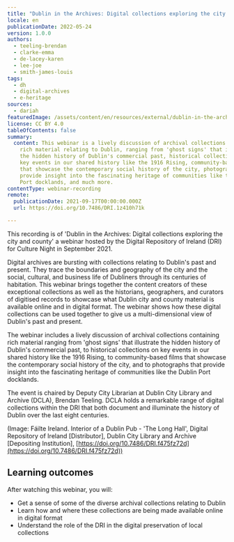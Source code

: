 ```yaml
---
title: "Dublin in the Archives: Digital collections exploring the city and county"
locale: en
publicationDate: 2022-05-24
version: 1.0.0
authors:
  - teeling-brendan
  - clarke-emma
  - de-lacey-karen
  - lee-joe
  - smith-james-louis
tags:
  - dh
  - digital-archives
  - e-heritage
sources:
  - dariah
featuredImage: /assets/content/en/resources/external/dublin-in-the-archives-digital-collections-exploring-the-city-and-county/image.jpg
license: CC BY 4.0
tableOfContents: false
summary:
  content: This webinar is a lively discussion of archival collections containing
    rich material relating to Dublin, ranging from 'ghost signs' that illustrate
    the hidden history of Dublin's commercial past, historical collections on
    key events in our shared history like the 1916 Rising, community-based films
    that showcase the contemporary social history of the city, photographs that
    provide insight into the fascinating heritage of communities like the Dublin
    Port docklands, and much more.
contentType: webinar-recording
remote:
  publicationDate: 2021-09-17T00:00:00.000Z
  url: https://doi.org/10.7486/DRI.1z410h71k

---
```


This recording is of 'Dublin in the Archives: Digital collections exploring the city and county' a webinar hosted by the Digital Repository of Ireland (DRI) for Culture Night in September 2021.

Digital archives are bursting with collections relating to Dublin's past and present. They trace the boundaries and geography of the city and the social, cultural, and business life of Dubliners through its centuries of habitation. This webinar brings together the content creators of these exceptional collections as well as the historians, geographers, and curators of digitised records to showcase what Dublin city and county material is available online and in digital format. The webinar shows how these digital collections can be used together to give us a multi-dimensional view of Dublin's past and present.

The webinar includes a lively discussion of archival collections containing rich material ranging from 'ghost signs' that illustrate the hidden history of Dublin's commercial past, to historical collections on key events in our shared history like the 1916 Rising, to community-based films that showcase the contemporary social history of the city, and to photographs that provide insight into the fascinating heritage of communities like the Dublin Port docklands.

The event is chaired by Deputy City Librarian at Dublin City Library and Archive (DCLA), Brendan Teeling. DCLA holds a remarkable range of digital collections within the DRI that both document and illuminate the history of Dublin over the last eight centuries.

(Image: Fáilte Ireland. Interior of a Dublin Pub - 'The Long Hall', Digital Repository of Ireland \[Distributor], Dublin City Library and Archive \[Depositing Institution], [https://doi.org/10.7486/DRI.f475fz72d](https://doi.org/10.7486/DRI.f475fz72d))

## Learning outcomes

After watching this webinar, you will:

- Get a sense of some of the diverse archival collections relating to Dublin
- Learn how and where these collections are being made available online in digital format
- Understand the role of the DRI in the digital preservation of local collections

<ExternalResource
  title="Interested in learning more?"
  subtitle="Dublin in the Archives: Digital collections exploring the city and county"
  url="https://doi.org/10.7486/DRI.1z410h71k"
/>
